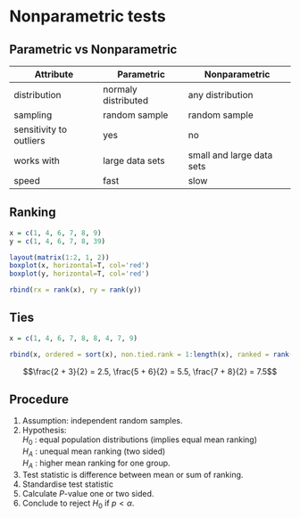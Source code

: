 # Nonparametric tests {.section}

## Parametric vs Nonparametric {#mytable}

<!-- <style>
#mytable th {
background: -webkit-gradient(linear, 50% 0%, 50% 100%, color-stop(40%, #FFA500), color-stop(80%, #FFA500)) no-repeat !important;
background-image: -webkit-linear-gradient(top, rgb(255,165,0) 40%, rgb(255,165,0) 80%) !important;
background: -webkit-linear-gradient(top, #FFA500 40%, #FFA500 80%) no-repeat !important;
background-image: -webkit-linear-gradient(top, rgb(255,165,0) 40%, rgb(255,165,0) 80%) !important;
background: -moz-linear-gradient(top, #FFA500 40%, #FFA500 80%) no-repeat !important;
background: -o-linear-gradient(top, #FFA500 40%, #FFA500 80%) no-repeat !important;
background: linear-gradient(top, #FFA500 40%, #FFA500 80%) no-repeat !important;
}
</style> -->

Attribute    | Parametric            | Nonparametric
-------------|-----------------------|--------------------------
distribution | normaly distributed   | any distribution
sampling     | random sample         | random sample
sensitivity to outliers | yes        | no
works with   | large data sets       | small and large data sets
speed        | fast                  | slow

## Ranking {.subsection}

```r
x = c(1, 4, 6, 7, 8, 9)
y = c(1, 4, 6, 7, 8, 39)

layout(matrix(1:2, 1, 2))
boxplot(x, horizontal=T, col='red')
boxplot(y, horizontal=T, col='red')
```

```r
rbind(rx = rank(x), ry = rank(y))
```

## Ties {.subsection}

```r
x = c(1, 4, 6, 7, 8, 8, 4, 7, 9)

rbind(x, ordered = sort(x), non.tied.rank = 1:length(x), ranked = rank(sort(x)))
```

$$\frac{2 + 3}{2} = 2.5,  \frac{5 + 6}{2} = 5.5,  \frac{7 + 8}{2} = 7.5$$

## Procedure {.subsection}

1. Assumption: independent random samples.
2. Hypothesis: 
<br>$H_0$ : equal population distributions (implies equal mean ranking) 
<br>$H_A$ : unequal mean ranking (two sided) 
<br>$H_A$ : higher mean ranking for one group.
3. Test statistic is difference between mean or sum of ranking.
4. Standardise test statistic
5. Calculate *P*-value one or two sided.
5. Conclude to reject $H_0$ if $p < \alpha$.